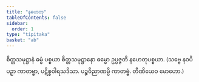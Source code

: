 ```yaml
---
title: "နဟေတု"
tableOfContents: false
sidebar:
  order: 1
type: "tipitaka"
basket: "ab"
---
```



<DynamicBreadcrumb />

<Division number="206">

<Paragraph number="2821">
စိတ္တသမုဋ္ဌာနံ ဓမ္မံ ပစ္စယာ စိတ္တသမုဋ္ဌာနော ဓမ္မော ဥပ္ပဇ္ဇတိ နဟေတုပစ္စယာ. (သဗ္ဗေ နဝပိ ပဉှာ ကာတဗ္ဗာ, ပဋိစ္စဝါရသဒိသာ. ပဉ္စဝိညာဏမ္ပိ ကာတဗ္ဗံ. တီဏိယေဝ မောဟော.)
</Paragraph>
</Division>